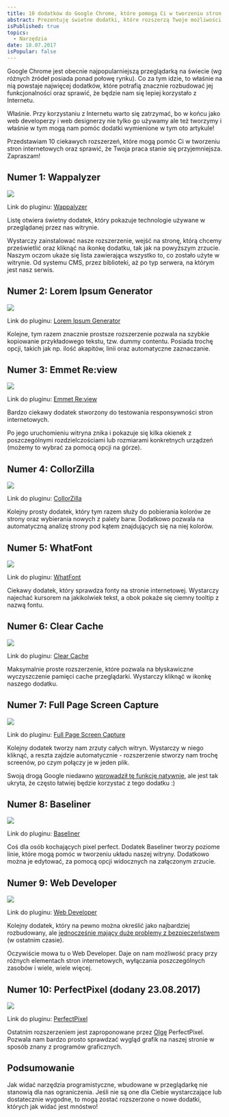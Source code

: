```yaml
---
title: 10 dodatków do Google Chrome, które pomogą Ci w tworzeniu stron internetowych
abstract: Prezentuję świetne dodatki, które rozszerzą Twoje możliwości oraz sprawią, że tworzenie stron internetowych stanie się znacznie przyjemniejsze. Zapraszam!
isPublished: true
topics:
  - Narzędzia
date: 18.07.2017
isPopular: false
---
```


Google Chrome jest obecnie najpopularniejszą przeglądarką na świecie (wg różnych źródeł posiada ponad połowę rynku). Co za tym idzie, to właśnie na nią powstaje najwięcej dodatków, które potrafią znacznie rozbudować jej funkcjonalności oraz sprawić, że będzie nam się lepiej korzystało z Internetu.

Właśnie. Przy korzystaniu z Internetu warto się zatrzymać, bo w końcu jako web developerzy i web designerzy nie tylko go używamy ale też tworzymy i właśnie w tym mogą nam pomóc dodatki wymienione w tym oto artykule!

Przedstawiam 10 ciekawych rozszerzeń, które mogą pomóc Ci w tworzeniu stron internetowych oraz sprawić, że Twoja praca stanie się przyjemniejsza. Zapraszam!

## Numer 1: Wappalyzer

![](./wappalyzer.jpg)

Link do pluginu: [Wappalyzer](https://chrome.google.com/webstore/detail/wappalyzer/gppongmhjkpfnbhagpmjfkannfbllamg)

Listę otwiera świetny dodatek, który pokazuje technologie używane w przeglądanej przez nas witrynie.

Wystarczy zainstalować nasze rozszerzenie, wejść na stronę, którą chcemy prześwietlić oraz kliknąć na ikonkę dodatku, tak jak na powyższym zrzucie. Naszym oczom ukaże się lista zawierająca wszystko to, co zostało użyte w witrynie. Od systemu CMS, przez biblioteki, aż po typ serwera, na którym jest nasz serwis.

## Numer 2: Lorem Ipsum Generator

![](./lorem-ipsum-generator.jpg)

Link do pluginu: [Lorem Ipsum Generator](https://chrome.google.com/webstore/detail/lorem-ipsum-generator-def/mcdcbjjoakogbcopinefncmkcamnfkdb?hl=en%20)

Kolejne, tym razem znacznie prostsze rozszerzenie pozwala na szybkie kopiowanie przykładowego tekstu, tzw. dummy contentu. Posiada trochę opcji, takich jak np. ilość akapitów, linii oraz automatyczne zaznaczanie.

## Numer 3: Emmet Re:view

![](./emmet-re-view.jpg)

Link do pluginu: [Emmet Re:view](https://chrome.google.com/webstore/detail/emmet-review/epejoicbhllgiimigokgjdoijnpaphdp?hl=pl)

Bardzo ciekawy dodatek stworzony do testowania responsywności stron internetowych.

Po jego uruchomieniu witryna znika i pokazuje się kilka okienek z poszczególnymi rozdzielczościami lub rozmiarami konkretnych urządzeń (możemy to wybrać za pomocą opcji na górze).

## Numer 4: CollorZilla

![](./collorzilla.jpg)

Link do pluginu: [CollorZilla](https://chrome.google.com/webstore/detail/colorzilla/bhlhnicpbhignbdhedgjhgdocnmhomnp?hl=en-GB)

Kolejny prosty dodatek, który tym razem służy do pobierania kolorów ze strony oraz wybierania nowych z palety barw. Dodatkowo pozwala na automatyczną analizę strony pod kątem znajdujących się na niej kolorów.

## Numer 5: WhatFont

![](./whatfont.jpg)

Link do pluginu: [WhatFont](https://chrome.google.com/webstore/detail/whatfont/jabopobgcpjmedljpbcaablpmlmfcogm?hl=en-GB)

Ciekawy dodatek, który sprawdza fonty na stronie internetowej. Wystarczy najechać kursorem na jakikolwiek tekst, a obok pokaże się ciemny tooltip z nazwą fontu.

## Numer 6: Clear Cache

![](./clear-cache.jpg)

Link do pluginu: [Clear Cache](https://chrome.google.com/webstore/detail/clear-cache/cppjkneekbjaeellbfkmgnhonkkjfpdn)

Maksymalnie proste rozszerzenie, które pozwala na błyskawiczne wyczyszczenie pamięci cache przeglądarki. Wystarczy kliknąć w ikonkę naszego dodatku.

## Numer 7: Full Page Screen Capture

![](./full-page-screen-capture.jpg)

Link do pluginu: [Full Page Screen Capture](https://chrome.google.com/webstore/detail/full-page-screen-capture/fdpohaocaechififmbbbbbknoalclacl?hl=en-GB)

Kolejny dodatek tworzy nam zrzuty całych witryn. Wystarczy w niego kliknąć, a reszta zajdzie automatycznie - rozszerzenie stworzy nam trochę screenów, po czym połączy je w jeden plik.

Swoją drogą Google niedawno [wprowadził tę funkcję natywnie](https://developers.google.com/web/updates/2017/04/devtools-release-notes), ale jest tak ukryta, że często łatwiej będzie korzystać z tego dodatku :)

## Numer 8: Baseliner

![](./baseliner.jpg)

Link do pluginu: [Baseliner](https://chrome.google.com/webstore/detail/baseliner/agoopbiflnjadjfbhimhlmcbgmdgldld?hl=en-GB)

Coś dla osób kochających pixel perfect. Dodatek Baseliner tworzy poziome linie, które mogą pomóc w tworzeniu układu naszej witryny. Dodatkowo można je edytować, za pomocą opcji widocznych na załączonym zrzucie.

## Numer 9: Web Developer

![](./web-developer.jpg)

Link do pluginu: [Web Developer](https://chrome.google.com/webstore/detail/web-developer/bfbameneiokkgbdmiekhjnmfkcnldhhm)

Kolejny dodatek, który na pewno można określić jako najbardziej rozbudowany, ale [jednocześnie mający duże problemy z bezpieczeństwem](https://www.forbes.com/sites/leemathews/2017/08/03/over-a-million-coders-targeted-by-chrome-extension-hack/#14379c419c9d) (w ostatnim czasie).

Oczywiście mowa tu o Web Developer. Daje on nam możliwość pracy przy różnych elementach stron internetowych, wyłączania poszczególnych zasobów i wiele, wiele więcej.

## Numer 10: PerfectPixel (dodany 23.08.2017)

![](./perfect-pixel.jpg)

Link do pluginu: [PerfectPixel](https://chrome.google.com/webstore/detail/perfectpixel-by-welldonec/dkaagdgjmgdmbnecmcefdhjekcoceebi?hl=en)

Ostatnim rozszerzeniem jest zaproponowane przez [Olgę](http://sowaprogramuje.pl/) PerfectPixel. Pozwala nam bardzo prosto sprawdzać wygląd grafik na naszej stronie w sposób znany z programów graficznych.

## Podsumowanie

Jak widać narzędzia programistyczne, wbudowane w przeglądarkę nie stanowią dla nas ograniczenia. Jeśli nie są one dla Ciebie wystarczające lub dostatecznie wygodne, to mogą zostać rozszerzone o nowe dodatki, których jak widać jest mnóstwo!
